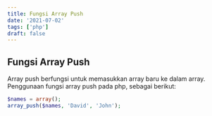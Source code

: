 ```yaml
---
title: Fungsi Array Push
date: '2021-07-02'
tags: ['php']
draft: false
---
```


## Fungsi Array Push

Array push berfungsi untuk memasukkan array baru ke dalam array. Penggunaan fungsi array push pada php, sebagai berikut:

```php
$names = array();
array_push($names, 'David', 'John');
```
